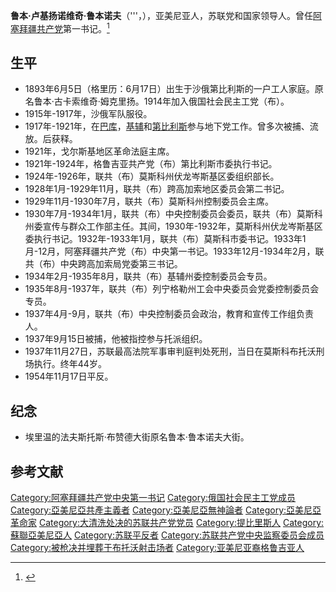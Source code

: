 {{Prose|time=2020-11-17T01:52:41+00:00}}
{{Infobox Politician
| original_name = Рубен Лукьянович Рубенов
| name = 鲁本·卢基扬诺维奇·鲁本诺夫
| image = 
| office = [[阿塞拜疆共产党_(1920年)|阿塞拜疆共产党]]中央第一书记
| term_start = 1933年2月7日
| term_end = 1933年12月10日
| predecessor = [[弗拉基米尔·伊万诺维奇·波隆斯基|弗拉基米尔·伊万诺维奇·波隆斯基]]
| successor = [[米尔-贾法尔·阿巴索维奇·巴吉罗夫|米尔-贾法尔·阿巴索维奇·巴吉罗夫]]
| birth_date = {{OldStyleDate|1893年|6月17日|6月5日}}
| birth_place = {{flag|Russian Empire}}[[第比利斯|第比利斯]]
| death_date = {{death date and age|1937|11|27|1893|6|17|df=y}}
| death_place = {{URS}}[[莫斯科|莫斯科]]布托沃刑场
| nationality  = {{flag|Russian Empire}} （1893-1917）<br>{{flag|Russian SFSR|1918}}（1918-1922）<br>{{URS}}（1922-1937）
| party = [[苏联共产党|苏联共产党]]
| occupation = 政治家
}}

'''鲁本·卢基扬诺维奇·鲁本诺夫'''（{{lang-ru|'''Рубен Лукьянович Рубенов }}'''，{{bd|1893年|6月5日（格里历：6月17日）|1937年|11月27日|}}），亚美尼亚人，苏联党和国家领导人。曾任[[阿塞拜疆共产党|阿塞拜疆共产党]]第一书记。<ref>{{Cite web|title=Справочник по истории Коммунистической партии и Советского Союза 1898 - 1991|url=http://www.knowbysight.info/RRR/08219.asp}}</ref>

== 生平 ==
* 1893年6月5日（格里历：6月17日）出生于沙俄第比利斯的一户工人家庭。原名鲁本·古卡索维奇·姆克里扬。1914年加入俄国社会民主工党（布）。
* 1915年-1917年，沙俄军队服役。
* 1917年-1921年，在[[巴库|巴库]]，[[基辅|基辅]]和[[第比利斯|第比利斯]]参与地下党工作。曾多次被捕、流放。后获释。
* 1921年，戈尔斯基地区革命法庭主席。	
* 1921年-1924年，格鲁吉亚共产党（布）第比利斯市委执行书记。
* 1924年-1926年，联共（布）莫斯科州伏龙岑斯基区委组织部长。
* 1928年1月-1929年11月，联共（布）跨高加索地区委员会第二书记。
* 1929年11月-1930年7月，联共（布）莫斯科州控制委员会主席。
* 1930年7月-1934年1月，联共（布）中央控制委员会委员，联共（布）莫斯科州委宣传与群众工作部主任。其间，1930年-1932年，莫斯科州伏龙岑斯基区委执行书记。1932年-1933年1月，联共（布）莫斯科市委书记。1933年1月-12月，阿塞拜疆共产党（布）中央第一书记。1933年12月-1934年2月，联共（布）中央跨高加索局党委第三书记。
* 1934年2月-1935年8月，联共（布）基辅州委控制委员会专员。
* 1935年8月-1937年，联共（布）列宁格勒州工会中央委员会党委控制委员会专员。
* 1937年4月-9月，联共（布）中央控制委员会政治，教育和宣传工作组负责人。
* 1937年9月15日被捕，他被指控参与托派组织。
* 1937年11月27日，苏联最高法院军事审判庭判处死刑，当日在莫斯科布托沃刑场执行。终年44岁。
* 1954年11月17日平反。

== 纪念 ==
* 埃里温的法夫斯托斯·布赞德大街原名鲁本·鲁本诺夫大街。

== 参考文献 ==
{{Reflist}}

[[Category:阿塞拜疆共产党中央第一书记|Category:阿塞拜疆共产党中央第一书记]]
[[Category:俄国社会民主工党成员|Category:俄国社会民主工党成员]]
[[Category:亞美尼亞共產主義者|Category:亞美尼亞共產主義者]]
[[Category:亞美尼亞無神論者|Category:亞美尼亞無神論者]]
[[Category:亞美尼亞革命家|Category:亞美尼亞革命家]]
[[Category:大清洗处决的苏联共产党党员|Category:大清洗处决的苏联共产党党员]]
[[Category:提比里斯人|Category:提比里斯人]]
[[Category:蘇聯亞美尼亞人|Category:蘇聯亞美尼亞人]]
[[Category:苏联平反者|Category:苏联平反者]]
[[Category:苏联共产党中央监察委员会成员|Category:苏联共产党中央监察委员会成员]]
[[Category:被枪决并埋葬于布托沃射击场者|Category:被枪决并埋葬于布托沃射击场者]]
[[Category:亚美尼亚裔格鲁吉亚人|Category:亚美尼亚裔格鲁吉亚人]]